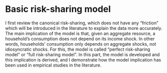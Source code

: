 # Basic risk-sharing model

I first review the canonical risk-sharing, which does not have any "friction" which will be introduced in the literature to explain the data more accurately.
The main implication of the model is that, given an aggregate resource, a household's consumption does not depend on its income shock.
In other words, households' consumption only depends on aggregate shocks, not idiosyncratic shocks.
For this, the model is called "perfect risk-sharing model" or "full risk-sharing model".
In this part, the model is developed and this implication is derived, and I demonstrate how the model implication has been used in empirical studies in the literature.

